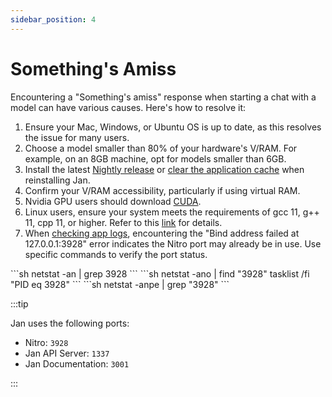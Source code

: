 ```yaml
---
sidebar_position: 4
---
```



# Something's Amiss

Encountering a "Something's amiss" response when starting a chat with a model can have various causes. Here's how to resolve it:

1. Ensure your Mac, Windows, or Ubuntu OS is up to date, as this resolves the issue for many users.
2. Choose a model smaller than 80% of your hardware's V/RAM. For example, on an 8GB machine, opt for models smaller than 6GB.
3. Install the latest [Nightly release](https://jan.ai/install/nightly/) or [clear the application cache](https://jan.ai/troubleshooting/stuck-on-broken-build/) when reinstalling Jan.
4. Confirm your V/RAM accessibility, particularly if using virtual RAM.
5. Nvidia GPU users should download [CUDA](https://developer.nvidia.com/cuda-downloads).
6. Linux users, ensure your system meets the requirements of gcc 11, g++ 11, cpp 11, or higher. Refer to this [link](https://jan.ai/guides/troubleshooting/gpu-not-used/#specific-requirements-for-linux) for details.
7. When [checking app logs](https://jan.ai/troubleshooting/how-to-get-error-logs/), encountering the "Bind address failed at 127.0.0.1:3928" error indicates the Nitro port may already be in use. Use specific commands to verify the port status.

<Tabs>
    <TabItem value="mac" label="MacOS" default>
        ```sh
        netstat -an | grep 3928
        ```
    </TabItem>
    <TabItem value="windows" label="Windows" default>
        ```sh
        netstat -ano | find "3928" 
        tasklist /fi "PID eq 3928"
        ```
    </TabItem>
    <TabItem value="linux" label="Linux" default>
        ```sh
        netstat -anpe | grep "3928" 
        ```
    </TabItem>
</Tabs>

:::tip

Jan uses the following ports:

- Nitro: `3928`
- Jan API Server: `1337`
- Jan Documentation: `3001`

:::